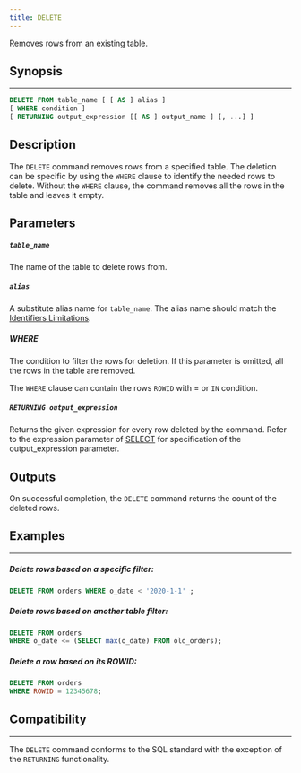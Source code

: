 ---
title: DELETE
---

Removes rows from an existing table.

## Synopsis
---

```sql
DELETE FROM table_name [ [ AS ] alias ]
[ WHERE condition ]
[ RETURNING output_expression [[ AS ] output_name ] [, ...] ]
```

## Description

The `DELETE` command removes rows from a specified table. The deletion can be specific by using the `WHERE`
clause to identify the needed rows to delete. Without the `WHERE` clause, the command removes all the rows in
the table and leaves it empty.

## Parameters

##### `table_name`
The name of the table to delete rows from.

##### `alias`
A substitute alias name for `table_name`. The alias name should match the [Identifiers Limitations](/sql/appendices/indentifiers-limitations).

##### WHERE

The condition to filter the rows for deletion. If this parameter is omitted, all the rows in the table are
removed.

The `WHERE` clause can contain the rows `ROWID` with = or `IN` condition.

##### `RETURNING output_expression`

Returns the given expression for every row deleted by the command. Refer to the expression
parameter of [SELECT](/sql/dql/select/select#parameters) for specification of the output_expression parameter.

## Outputs

On successful completion, the `DELETE` command returns the count of the deleted rows.

## Examples
---

##### Delete rows based on a specific filter:

```sql
DELETE FROM orders WHERE o_date < '2020-1-1' ;
```

##### Delete rows based on another table filter:

```sql
DELETE FROM orders
WHERE o_date <= (SELECT max(o_date) FROM old_orders);
```


##### Delete a row based on its ROWID: 

```sql
DELETE FROM orders
WHERE ROWID = 12345678;
```

## Compatibility
---

The `DELETE` command conforms to the SQL standard with the exception of the `RETURNING` functionality.
